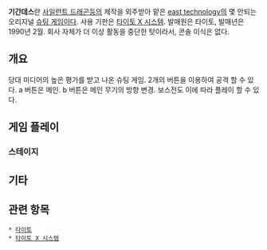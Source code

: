 '''기간데스'''란 [[사일런트 드래곤]]등의 제작을 외주받아 맡은 [[east technology]]의 몇 안되는 오리지널 [[슈팅 게임]]이다. 사용 기판은 [[타이토 X 시스템]]. 발매원은 타이토, 발매년은 1990년 2월. 회사 자체가 더 이상 활동을 중단한 탓이라서, 콘솔 이식은 없다.

== 개요 ==

당대 미디어의 높은 평가를 받고 나온 슈팅 게임. 2개의 버튼을 이용하여 공격 할 수 있다. a 버튼은 메인. b 버튼은 메인 무기의 방향 변경. 보스전도 이에 따라 플레이 할 수 있다.

== 게임 플레이 ==

=== 스테이지 ===

== 기타 ==

== 관련 항목 ==

 * [[타이토]]
 * [[타이토 X 시스템]]

